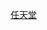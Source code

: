 {{Articles by Quality|topic=任天堂|task_force=yes|project=電子遊戲|tf_link=任天堂|parent=電子遊戲}}
{{Articles by Importance|topic=任天堂|task_force=yes|project=電子遊戲|tf_link=任天堂|parent=電子遊戲}}
{{emptycat}}

[[Category:电子游戏条目|任天堂]]